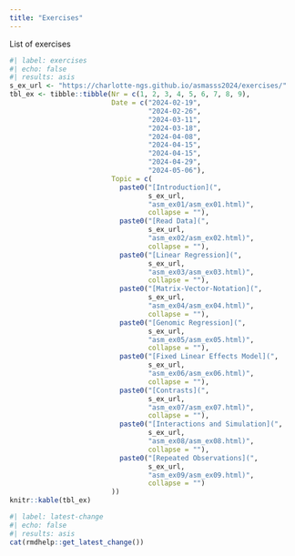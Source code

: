 ```yaml
---
title: "Exercises"
---
```


List of exercises

```r
#| label: exercises
#| echo: false
#| results: asis
s_ex_url <- "https://charlotte-ngs.github.io/asmasss2024/exercises/"
tbl_ex <- tibble::tibble(Nr = c(1, 2, 3, 4, 5, 6, 7, 8, 9),
                         Date = c("2024-02-19",
                                  "2024-02-26",
                                  "2024-03-11",
                                  "2024-03-18",
                                  "2024-04-08",
                                  "2024-04-15",
                                  "2024-04-15",
                                  "2024-04-29",
                                  "2024-05-06"),
                         Topic = c(
                           paste0("[Introduction](", 
                                  s_ex_url,
                                  "asm_ex01/asm_ex01.html)", 
                                  collapse = ""),
                           paste0("[Read Data](",
                                  s_ex_url,
                                  "asm_ex02/asm_ex02.html)", 
                                  collapse = ""),
                           paste0("[Linear Regression](",
                                  s_ex_url,
                                  "asm_ex03/asm_ex03.html)", 
                                  collapse = ""),
                           paste0("[Matrix-Vector-Notation](",
                                  s_ex_url,
                                  "asm_ex04/asm_ex04.html)", 
                                  collapse = ""),
                           paste0("[Genomic Regression](",
                                  s_ex_url,
                                  "asm_ex05/asm_ex05.html)", 
                                  collapse = ""),
                           paste0("[Fixed Linear Effects Model](",
                                  s_ex_url, 
                                  "asm_ex06/asm_ex06.html)", 
                                  collapse = ""),
                           paste0("[Contrasts](",
                                  s_ex_url,
                                  "asm_ex07/asm_ex07.html)", 
                                  collapse = ""),
                           paste0("[Interactions and Simulation](",
                                  s_ex_url,
                                  "asm_ex08/asm_ex08.html)", 
                                  collapse = ""),
                           paste0("[Repeated Observations](", 
                                  s_ex_url,
                                  "asm_ex09/asm_ex09.html)", 
                                  collapse = "")
                         ))
knitr::kable(tbl_ex)
```



```r
#| label: latest-change
#| echo: false
#| results: asis
cat(rmdhelp::get_latest_change())
```


